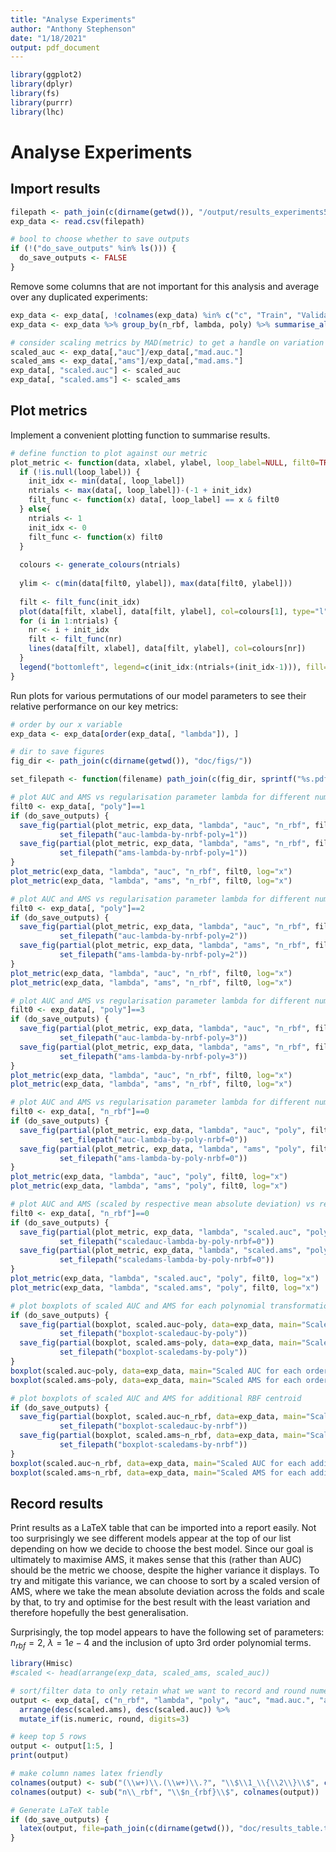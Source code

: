 ```yaml
---
title: "Analyse Experiments"
author: "Anthony Stephenson"
date: "1/18/2021"
output: pdf_document
---
```


```r
library(ggplot2)
library(dplyr)
library(fs)
library(purrr)
library(lhc)
```

# Analyse Experiments


## Import results
```r
filepath <- path_join(c(dirname(getwd()), "/output/results_experiments5.csv"))
exp_data <- read.csv(filepath)

# bool to choose whether to save outputs
if (!("do_save_outputs" %in% ls())) {
  do_save_outputs <- FALSE
}
```

Remove some columns that are not important for this analysis and average over any duplicated experiments:
```r
exp_data <- exp_data[, !colnames(exp_data) %in% c("c", "Train", "Validation", "model_type")]
exp_data <- exp_data %>% group_by(n_rbf, lambda, poly) %>% summarise_all(funs(mean)) %>% as.data.frame()

# consider scaling metrics by MAD(metric) to get a handle on variation
scaled_auc <- exp_data[,"auc"]/exp_data[,"mad.auc."]
scaled_ams <- exp_data[,"ams"]/exp_data[,"mad.ams."]
exp_data[, "scaled.auc"] <- scaled_auc
exp_data[, "scaled.ams"] <- scaled_ams
```
## Plot metrics
Implement a convenient plotting function to summarise results.
```r
# define function to plot against our metric
plot_metric <- function(data, xlabel, ylabel, loop_label=NULL, filt0=TRUE, ...) {
  if (!is.null(loop_label)) {
    init_idx <- min(data[, loop_label])
    ntrials <- max(data[, loop_label])-(-1 + init_idx)
    filt_func <- function(x) data[, loop_label] == x & filt0
  } else{
    ntrials <- 1
    init_idx <- 0
    filt_func <- function(x) filt0
  }
  
  colours <- generate_colours(ntrials)
  
  ylim <- c(min(data[filt0, ylabel]), max(data[filt0, ylabel]))
  
  filt <- filt_func(init_idx)
  plot(data[filt, xlabel], data[filt, ylabel], col=colours[1], type="l", xlab=xlabel, ylab=ylabel, main=sprintf("%s vs %s for different %s", ylabel, xlabel, loop_label), ylim=ylim, ...)
  for (i in 1:ntrials) {
    nr <- i + init_idx
    filt <- filt_func(nr)
    lines(data[filt, xlabel], data[filt, ylabel], col=colours[nr])
  }
  legend("bottomleft", legend=c(init_idx:(ntrials+(init_idx-1))), fill=colours)
}
```

Run plots for various permutations of our model parameters to see their relative performance on our key metrics:
```r
# order by our x variable
exp_data <- exp_data[order(exp_data[, "lambda"]), ]

# dir to save figures
fig_dir <- path_join(c(dirname(getwd()), "doc/figs/"))

set_filepath <- function(filename) path_join(c(fig_dir, sprintf("%s.pdf", filename)))

# plot AUC and AMS vs regularisation parameter lambda for different numbers of RBF centroids, for no polynomial transformations added
filt0 <- exp_data[, "poly"]==1
if (do_save_outputs) {
  save_fig(partial(plot_metric, exp_data, "lambda", "auc", "n_rbf", filt0, log="x"), 
           set_filepath("auc-lambda-by-nrbf-poly=1"))
  save_fig(partial(plot_metric, exp_data, "lambda", "ams", "n_rbf", filt0, log="x"), 
           set_filepath("ams-lambda-by-nrbf-poly=1"))
}
plot_metric(exp_data, "lambda", "auc", "n_rbf", filt0, log="x")
plot_metric(exp_data, "lambda", "ams", "n_rbf", filt0, log="x")

# plot AUC and AMS vs regularisation parameter lambda for different numbers of RBF centroids, for second order polynomial transformations added
filt0 <- exp_data[, "poly"]==2
if (do_save_outputs) {
  save_fig(partial(plot_metric, exp_data, "lambda", "auc", "n_rbf", filt0, log="x"), 
           set_filepath("auc-lambda-by-nrbf-poly=2"))
  save_fig(partial(plot_metric, exp_data, "lambda", "ams", "n_rbf", filt0, log="x"), 
           set_filepath("ams-lambda-by-nrbf-poly=2"))
}
plot_metric(exp_data, "lambda", "auc", "n_rbf", filt0, log="x")
plot_metric(exp_data, "lambda", "ams", "n_rbf", filt0, log="x")

# plot AUC and AMS vs regularisation parameter lambda for different numbers of RBF centroids, for 2nd and 3rd order polynomial transformations added
filt0 <- exp_data[, "poly"]==3
if (do_save_outputs) {
  save_fig(partial(plot_metric, exp_data, "lambda", "auc", "n_rbf", filt0, log="x"), 
           set_filepath("auc-lambda-by-nrbf-poly=3"))
  save_fig(partial(plot_metric, exp_data, "lambda", "ams", "n_rbf", filt0, log="x"), 
           set_filepath("ams-lambda-by-nrbf-poly=3"))
}
plot_metric(exp_data, "lambda", "auc", "n_rbf", filt0, log="x")
plot_metric(exp_data, "lambda", "ams", "n_rbf", filt0, log="x")

# plot AUC and AMS vs regularisation parameter lambda for different numbers of orders of polynomial transformations, for no added RBF centroids
filt0 <- exp_data[, "n_rbf"]==0
if (do_save_outputs) {
  save_fig(partial(plot_metric, exp_data, "lambda", "auc", "poly", filt0, log="x"), 
           set_filepath("auc-lambda-by-poly-nrbf=0"))
  save_fig(partial(plot_metric, exp_data, "lambda", "ams", "poly", filt0, log="x"), 
           set_filepath("ams-lambda-by-poly-nrbf=0"))
}
plot_metric(exp_data, "lambda", "auc", "poly", filt0, log="x")
plot_metric(exp_data, "lambda", "ams", "poly", filt0, log="x")

# plot AUC and AMS (scaled by respective mean absolute deviation) vs regularisation parameter lambda for different numbers of orders of polynomial transformations, for no added RBF centroids
filt0 <- exp_data[, "n_rbf"]==0
if (do_save_outputs) {
  save_fig(partial(plot_metric, exp_data, "lambda", "scaled.auc", "poly", filt0, log="x"), 
           set_filepath("scaledauc-lambda-by-poly-nrbf=0"))
  save_fig(partial(plot_metric, exp_data, "lambda", "scaled.ams", "poly", filt0, log="x"), 
           set_filepath("scaledams-lambda-by-poly-nrbf=0"))
}
plot_metric(exp_data, "lambda", "scaled.auc", "poly", filt0, log="x")
plot_metric(exp_data, "lambda", "scaled.ams", "poly", filt0, log="x")

# plot boxplots of scaled AUC and AMS for each polynomial transformation
if (do_save_outputs) {
  save_fig(partial(boxplot, scaled.auc~poly, data=exp_data, main="Scaled AUC for each order polynomial transformation"), 
           set_filepath("boxplot-scaledauc-by-poly"))
  save_fig(partial(boxplot, scaled.ams~poly, data=exp_data, main="Scaled AMS for each order polynomial transformation"), 
           set_filepath("boxplot-scaledams-by-poly"))
}
boxplot(scaled.auc~poly, data=exp_data, main="Scaled AUC for each order polynomial transformation")
boxplot(scaled.ams~poly, data=exp_data, main="Scaled AMS for each order polynomial transformation")

# plot boxplots of scaled AUC and AMS for additional RBF centroid
if (do_save_outputs) {
  save_fig(partial(boxplot, scaled.auc~n_rbf, data=exp_data, main="Scaled AUC for each additional RBF centroid"), 
           set_filepath("boxplot-scaledauc-by-nrbf"))
  save_fig(partial(boxplot, scaled.ams~n_rbf, data=exp_data, main="Scaled AMS for each additional RBF centroid"), 
           set_filepath("boxplot-scaledams-by-nrbf"))
}
boxplot(scaled.auc~n_rbf, data=exp_data, main="Scaled AUC for each additional RBF centroid")
boxplot(scaled.ams~n_rbf, data=exp_data, main="Scaled AMS for each additional centroid feature")
```
## Record results

Print results as a LaTeX table that can be imported into a report easily. Not too surprisingly we see different models appear at the top of our list depending on how we decide to choose the best model. Since our goal is ultimately to maximise AMS, it makes sense that this (rather than AUC) should be the metric we choose, despite the higher variance it displays. To try and mitigate this variance, we can  choose to sort by a scaled version of AMS, where we take the mean absolute deviation across the folds and scale by that, to try and optimise for the best result with the least variation and therefore hopefully the best generalisation.

Surprisingly, the top model appears to have the following set of parameters: $n_{rbf}=2$, $\lambda = 1e-4$ and the inclusion of upto 3rd order polynomial terms.
```r
library(Hmisc)
#scaled <- head(arrange(exp_data, scaled_ams, scaled_auc))

# sort/filter data to only retain what we want to record and round numerical values to 3d.p for readibility
output <- exp_data[, c("n_rbf", "lambda", "poly", "auc", "mad.auc.", "ams", "mad.ams.", "scaled.auc", "scaled.ams")] %>%
  arrange(desc(scaled.ams), desc(scaled.auc)) %>%
  mutate_if(is.numeric, round, digits=3)

# keep top 5 rows
output <- output[1:5, ]
print(output)

# make column names latex friendly
colnames(output) <- sub("(\\w+)\\.(\\w+)\\.?", "\\$\\1_\\{\\2\\}\\$", colnames(output))
colnames(output) <- sub("n\\_rbf", "\\$n_{rbf}\\$", colnames(output))

# Generate LaTeX table
if (do_save_outputs) {
  latex(output, file=path_join(c(dirname(getwd()), "doc/results_table.tex")), caption="Results table of the top 5 experiments", label="table:results")
}
```
\input{../doc/results_table}

